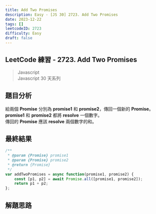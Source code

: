 ```yaml
---
title: Add Two Promises
description: Easy - [JS 30] 2723. Add Two Promises
date: 2023-12-22
tags: []
leetcodeID: 2723
difficulty: Easy
draft: false
---
```


## LeetCode 練習 - 2723. Add Two Promises
> Javascript  
> Javascript 30 天系列

## 題目分析
給兩個 **Promise** 分別為 **promise1** 和 **promise2**，傳回一個新的 **Promise**。  
**promise1** 和 **promise2** 都將 **resolve** 一個數字。  
傳回的 **Promise** 應該 **resolve** 兩個數字的和。

## 最終結果

```js:add-two-promises.js
/**
 * @param {Promise} promise1
 * @param {Promise} promise2
 * @return {Promise}
 */
var addTwoPromises = async function(promise1, promise2) {
    const [p1, p2] = await Promise.all([promise1, promise2]);
    return p1 + p2;
};
```

## 解題思路
